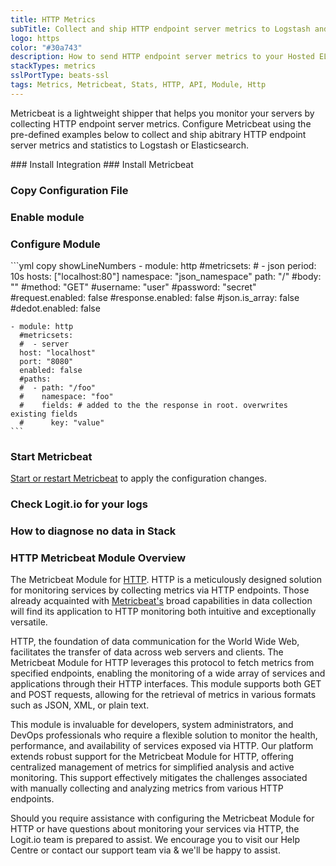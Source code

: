 ```yaml
---
title: HTTP Metrics
subTitle: Collect and ship HTTP endpoint server metrics to Logstash and Elasticsearch
logo: https
color: "#30a743"
description: How to send HTTP endpoint server metrics to your Hosted ELK Logstash instance. Configure Metricbeat to send HTTP endpoint server metrics to Elasticsearch.
stackTypes: metrics
sslPortType: beats-ssl
tags: Metrics, Metricbeat, Stats, HTTP, API, Module, Http
---
```


Metricbeat is a lightweight shipper that helps you monitor your servers 
by collecting HTTP endpoint server metrics. Configure Metricbeat using 
the pre-defined examples below to collect and ship abitrary HTTP 
endpoint server metrics and statistics to Logstash or Elasticsearch.

<Steps>
  ### Install Integration
  <InstallIntegration/>
  ### Install Metricbeat

  <InstallBeat beatname="metricbeat" />

  ### Copy Configuration File

  <MetricbeatOutput />

  ### Enable module

  <EnableMetricbeatModule module="http" />

  ### Configure Module

  <ConfigureMetricbeatModule module="http">
    ```yml copy showLineNumbers
    - module: http
      #metricsets:
      #  - json
      period: 10s
      hosts: ["localhost:80"]
      namespace: "json_namespace"
      path: "/"
      #body: ""
      #method: "GET"
      #username: "user"
      #password: "secret"
      #request.enabled: false
      #response.enabled: false
      #json.is_array: false
      #dedot.enabled: false

    - module: http
      #metricsets:
      #  - server
      host: "localhost"
      port: "8080"
      enabled: false
      #paths:
      #  - path: "/foo"
      #    namespace: "foo"
      #    fields: # added to the the response in root. overwrites existing fields
      #      key: "value"
    ```
  </ConfigureMetricbeatModule>

  ### Start Metricbeat

  [Start or restart Metricbeat](https://www.elastic.co/guide/en/beats/metricbeat/master/metricbeat-starting.html) 
  to apply the configuration changes.

  ### Check Logit.io for your logs

  <LaunchStack utmMedium="logs" utmCampaign="http_metricbeat" source="metrics_http" />

  ### How to diagnose no data in Stack

  <DiagnoseNoData />

</Steps>

### HTTP Metricbeat Module Overview

The Metricbeat Module for [HTTP](/integrations/log-management/protocols/http). HTTP is a meticulously designed solution for monitoring 
services by collecting metrics via HTTP endpoints. Those already acquainted with [Metricbeat's](/integrations/log-management/shippers/metricbeat) 
broad capabilities in data collection will find its application to HTTP monitoring both intuitive and exceptionally versatile.

HTTP, the foundation of data communication for the World Wide Web, facilitates the transfer of data across web servers and clients. 
The Metricbeat Module for HTTP leverages this protocol to fetch metrics from specified endpoints, enabling the monitoring of a wide 
array of services and applications through their HTTP interfaces. This module supports both GET and POST requests, allowing for the 
retrieval of metrics in various formats such as JSON, XML, or plain text.

This module is invaluable for developers, system administrators, and DevOps professionals who require a flexible solution to monitor 
the health, performance, and availability of services exposed via HTTP. Our platform extends robust support for the Metricbeat Module 
for HTTP, offering centralized management of metrics for simplified analysis and active monitoring. This support effectively mitigates 
the challenges associated with manually collecting and analyzing metrics from various HTTP endpoints.

Should you require assistance with configuring the Metricbeat Module for HTTP or have questions about monitoring your services via HTTP, 
the Logit.io team is prepared to assist. We encourage you to visit our Help Centre or contact our support team via 
<IntercomButton text="via live chat" /> & we'll be happy to assist.
